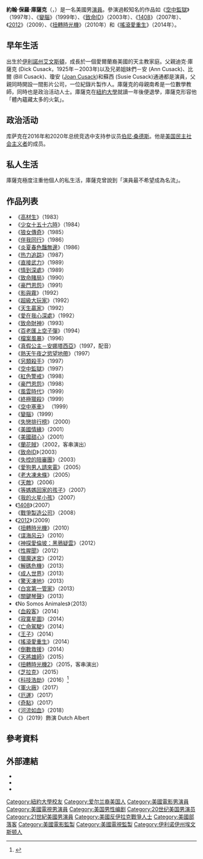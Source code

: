 {{NoteTA
|T=zh-hans:约翰·库萨克;zh-hk:尊·古錫;zh-tw:約翰·庫薩克;
|G1=Show
|G2=Movie
|1=zh-hans:约翰;zh-hk:尊;zh-tw:約翰;
|2=zh-hans:库萨克;zh-hk:古錫;zh-tw:庫薩克;
}}
{{藝人
| type         = 男演員
| name         = 約翰·庫薩克<br />{{lang|en|John Cusack}}
| image        = John Cusack Cannes 2014.jpg
| imagesize    = 
| caption      = 約翰·庫薩克，2014年5月
| birthname    = {{lang|en|John Paul Cusack}}
| birthdate    = {{birth date and age|1966|6|28}}
| location     = {{USA}}[[伊利諾州|伊利諾州]][[艾文斯頓|艾文斯頓]]
| occupation   = 演員，監製，編劇
| years_active = 1983年至今
| parents      = [[迪克·庫薩克|迪克·庫薩克]]（父親）<br/>南希·庫薩克（母親）
| relatives    = [[瓊·庫薩克|瓊·庫薩克]]（姊姊）<br>[[安·庫薩克|安·庫薩克]]（姊姊）<br>[[比爾·庫薩克|比爾·庫薩克]]（哥哥）<br>[[蘇西·庫薩克|蘇西·庫薩克]]（妹妹）
}}
'''約翰·保羅·庫薩克'''（{{lang-en|John Paul Cusack}}，{{bd|1966年|6月28日||catIDX=C}}）是一名美國男[[演員|演員]]。參演過較知名的作品如《[[空中監獄|空中監獄]]》（1997年）、《[[變腦|變腦]]》（1999年）、《[[致命ID|致命ID]]》（2003年）、《[[1408_(電影)|1408]]》（2007年）、《[[2012_(電影)|2012]]》（2009）、《[[扭轉時光機|扭轉時光機]]》（2010年）和《[[搖滾愛重生|搖滾愛重生]]》（2014年）。

== 早年生活 ==
出生於[[伊利諾州|伊利諾州]][[艾文斯頓|艾文斯頓]]，成長於一個愛爾蘭裔美國的天主教家庭。父親迪克·庫薩克 (Dick Cusack，1925年－2003年)以及兄弟姐妹們－安 (Ann Cusack)、比爾 (Bill Cusack)、瓊安 ([[Joan_Cusack|Joan Cusack]])和蘇西 (Susie Cusack)通通都是演員，父親同時開設一間影片公司，一位紀錄片製作人。庫薩克的母親南希是一位數學教師，同時也是政治活动人士。庫薩克在[[紐約大學|紐約大學]]就讀一年後便退學，庫薩克形容他「體內蘊藏太多的火氣」。

== 政治活动 ==
库萨克在2016年和2020年总统竞选中支持参议员[[伯尼·桑德斯|伯尼·桑德斯]]。他是[[美国民主社会主义者|美国民主社会主义者]]的成员。

== 私人生活 ==
庫薩克極度注重他個人的私生活，庫薩克曾說到「演員最不希望成為名流」。

== 作品列表 ==
{{div col|2}}
* 《[[高材生_(1983年電影)|高材生]]》（1983）
* 《[[少女十五十六時|少女十五十六時]]》（1984）
* 《[[狼女傳奇|狼女傳奇]]》（1985）
* 《[[伴我同行_(電影)|伴我同行]]》（1986）
* 《[[炎夏春色豔無邊|炎夏春色豔無邊]]》（1986）
* 《[[热力追踪|热力追踪]]》（1987）
* 《[[直接武力|直接武力]]》（1989）
* 《[[情到深處|情到深處]]》（1989）
* 《[[致命賭局|致命賭局]]》（1990）
* 《[[豪門恩怨|豪門恩怨]]》（1991）
* 《[[影與霧|影與霧]]》（1992）
* 《[[超級大玩家|超級大玩家]]》（1992）
* 《[[天生贏家|天生贏家]]》（1992）
* 《[[愛在我心深處|愛在我心深處]]》（1992）
* 《[[致命財神|致命財神]]》（1993）
* 《[[百老匯上空子彈|百老匯上空子彈]]》（1994）
* 《[[檔案風暴|檔案風暴]]》（1996）
* 《[[真假公主－安娜塔西亞|真假公主－安娜塔西亞]]》（1997，配音）
* 《[[熱天午夜之慾望地帶|熱天午夜之慾望地帶]]》（1997）
* 《[[另類殺手|另類殺手]]》（1997）
* 《[[空中監獄|空中監獄]]》（1997）
* 《[[紅色警戒|紅色警戒]]》（1998）
* 《[[豪門恩怨|豪門恩怨]]》（1998）
* 《[[風雲時代|風雲時代]]》（1999）
* 《[[終極獵殺|終極獵殺]]》（1999）
* 《[[空中塞車|空中塞車]]》 （1999）
* 《[[變腦|變腦]]》（1999）
* 《[[失戀排行榜|失戀排行榜]]》（2000）
* 《[[美國情緣|美國情緣]]》（2001）
* 《[[美國甜心|美國甜心]]》（2001）
* 《[[蘭花賊|蘭花賊]]》（2002，客串演出）
* 《[[致命ID|致命ID]]》（2003）
* 《[[失控的陪審團|失控的陪審團]]》（2003）
* 《[[愛狗男人請來電|愛狗男人請來電]]》（2005）
* 《[[老大凍未條|老大凍未條]]》（2005）
* 《[[天敵_(2006年電影)|天敵]]》（2006）
* 《[[等媽媽回家的孩子|等媽媽回家的孩子]]》（2007）
* 《[[我的火星小孩|我的火星小孩]]》（2007）
* 《[[1408_(電影)|1408]]》（2007）
* 《[[戰爭製造公司|戰爭製造公司]]》（2008）
* 《[[2012_(電影)|2012]]》（2009）
* 《[[扭轉時光機|扭轉時光機]]》（2010）
* 《[[谍海风云|谍海风云]]》（2010）
* 《[[神探愛倫坡：黑鴉疑雲|神探愛倫坡：黑鴉疑雲]]》（2012）
* 《[[性腥聞|性腥聞]]》（2012）
* 《[[獵魔迷宮|獵魔迷宮]]》（2012）
* 《[[解碼危機|解碼危機]]》（2013）
* 《[[成人世界_(2013年電影)|成人世界]]》（2013）
* 《[[驚天凍地|驚天凍地]]》（2013）
* 《[[白宮第一管家|白宮第一管家]]》（2013）
* 《[[關鍵琴聲|關鍵琴聲]]》（2013）
* 《No Somos Animales》（2013）
* 《[[血殺客|血殺客]]》（2014）
* 《[[寂寞星圖|寂寞星圖]]》（2014）
* 《[[亡命駕駛_(2014年電影)|亡命駕駛]]》（2014）
* 《[[王子_(2014年電影)|王子]]》（2014）
* 《[[搖滾愛重生|搖滾愛重生]]》（2014）
* 《[[倒數救援|倒數救援]]》（2014）
* 《[[天將雄師|天將雄師]]》（2015）
* 《[[扭轉時光機2|扭轉時光機2]]》（2015，客串演出）
* 《[[芝拉克|芝拉克]]》（2015）
* 《[[科技浩劫|科技浩劫]]》（2016）<ref>{{cite web|url=http://www.screendaily.com/home/afm/john-cusack-to-star-in-cargos-stephen-king-adaptation-cell/5048346.article?|title=John Cusack to star in Cargo's Stephen King adaptation Cell|author=Kay, Jeremy|date=2012-10-31|publisher=screendaily.com|accessdate=2015-02-08|archive-date=2015-03-04|archive-url=https://web.archive.org/web/20150304233227/http://www.screendaily.com/home/afm/john-cusack-to-star-in-cargos-stephen-king-adaptation-cell/5048346.article|dead-url=no}}</ref>
* 《[[軍火廠_(2017年電影)|軍火廠]]》（2017）
* 《[[厄運_(2017年電影)|厄運]]》（2017）
* 《[[奇點_(2017年電影)|奇點]]》（2017）
* 《[[河流如血|河流如血]]》（2018）
* 《{{link-en|永生之地|Never Grow Old}}》（2019）飾演 Dutch Albert
{{div col end}}

== 參考資料 ==
{{Reflist}}

== 外部連結 ==
{{Commons category|John Cusack}}
* {{imdb name|id=0000131|name=約翰·庫薩克}}
*{{IMDb name|0000131}}
*{{Twitter|johncusack}}
{{Portal bar|美國|電影|人物}}
{{Authority control}}

{{DEFAULTSORT: Cusack, John}}
[[Category:紐約大學校友|Category:紐約大學校友]]
[[Category:爱尔兰裔美国人|Category:爱尔兰裔美国人]]
[[Category:美國電影男演員|Category:美國電影男演員]]
[[Category:美國電視男演員|Category:美國電視男演員]]
[[Category:美国男性编剧|Category:美国男性编剧]]
[[Category:20世纪美国男演员|Category:20世纪美国男演员]]
[[Category:21世紀美國男演員|Category:21世紀美國男演員]]
[[Category:美國反伊拉克戰爭人士|Category:美國反伊拉克戰爭人士]]
[[Category:美國部落客|Category:美國部落客]]
[[Category:美國電影監製|Category:美國電影監製]]
[[Category:美國電視監製|Category:美國電視監製]]
[[Category:伊利诺伊州埃文斯顿人|Category:伊利诺伊州埃文斯顿人]]